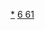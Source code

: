 {{Navbox
|name  = 钷化合物
|listclass=hlist
|state = <includeonly>{{{state|collapsed}}}</includeonly>
|title = <span style="vertical-align:1px;">[[钷]]化合物</font>
|titlestyle = 
|list1 = 
*[[三氧化二鉕|Pm<sub>2</sub>O<sub>3</sub>]]
*[[氢氧化钷|Pm(OH)<sub>3</sub>]]
*[[氟化钷|PmF<sub>3</sub>]]
*[[氯化钷|PmCl<sub>3</sub>]]
*[[溴化钷|PmBr<sub>3</sub>]]
*[[碘化钷|PmI<sub>3</sub>]]
*[[硝酸钷|Pm(NO<sub>3</sub>)<sub>3</sub>]]
*[[磷酸钷|PmPO<sub>4</sub>]]
*[[砷酸钷|PmAsO<sub>4</sub>]]
*[[三茂钷|Pm(C<sub>5</sub>H<sub>5</sub>)<sub>3</sub>]]
</div>
}}<noinclude>

[[Category:鉕化合物|*]]
[[Category:化学品模板|6 61]]

</noinclude>